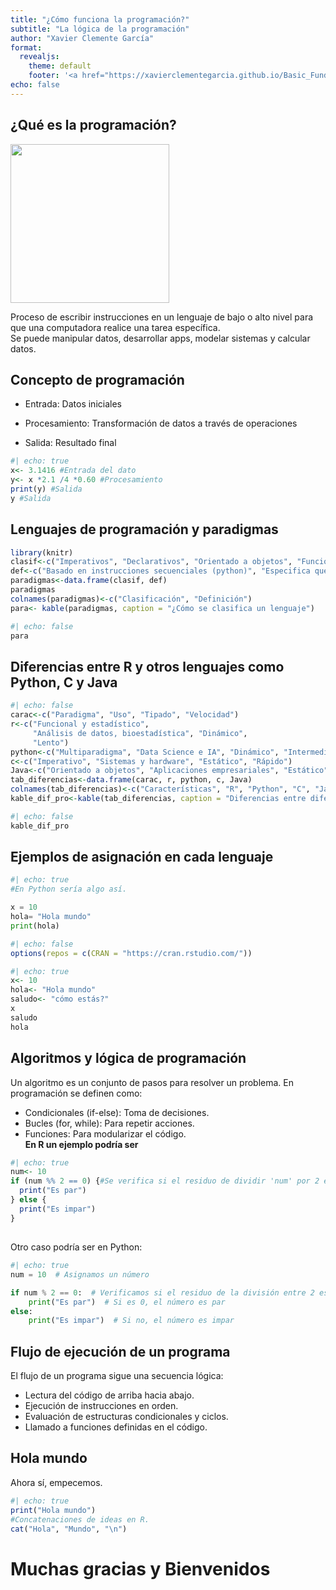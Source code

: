 ```yaml
---
title: "¿Cómo funciona la programación?"
subtitle: "La lógica de la programación"
author: "Xavier Clemente García"
format: 
  revealjs:
    theme: default
    footer: '<a href="https://xavierclementegarcia.github.io/Basic_Fundamentals_of_R/" target="_blank">Fundaments Basic R</a>'
echo: false
---
```


## ¿Qué es la programación? {.smaller}

![](images/programacion.png){fig-align="center" width="254"}

Proceso de escribir instrucciones en un lenguaje de bajo o alto nivel para que una computadora realice una tarea específica. <br> Se puede manipular datos, desarrollar apps, modelar sistemas y calcular datos.

## Concepto de programación {.smaller}

-   Entrada: Datos iniciales

-   Procesamiento: Transformación de datos a través de operaciones

-   Salida: Resultado final

```r
#| echo: true
x<- 3.1416 #Entrada del dato
y<- x *2.1 /4 *0.60 #Procesamiento 
print(y) #Salida
y #Salida
```

## Lenguajes de programación y paradigmas {.smaller}

```r
library(knitr)
clasif<-c("Imperativos", "Declarativos", "Orientado a objetos", "Funcional")
def<-c("Basado en instrucciones secuenciales (python)", "Especifica que se quiere hacer en lugar de como (SQL)", "Organiza el código en objetos que contienen datos y métodos (Java y Python)", "Basado en funciones matemáticas puras (Matlab)")
paradigmas<-data.frame(clasif, def)
paradigmas
colnames(paradigmas)<-c("Clasificación", "Definición")
para<- kable(paradigmas, caption = "¿Cómo se clasifica un lenguaje")
```

```r
#| echo: false
para
```

## Diferencias entre R y otros lenguajes como Python, C y Java {.smaller}

```r
#| echo: false
carac<-c("Paradigma", "Uso", "Tipado", "Velocidad")
r<-c("Funcional y estadístico", 
     "Análisis de datos, bioestadística", "Dinámico", 
     "Lento")
python<-c("Multiparadigma", "Data Science e IA", "Dinámico", "Intermedio")
c<-c("Imperativo", "Sistemas y hardware", "Estático", "Rápido")
Java<-c("Orientado a objetos", "Aplicaciones empresariales", "Estático", "Intermedio ")
tab_diferencias<-data.frame(carac, r, python, c, Java)
colnames(tab_diferencias)<-c("Características", "R", "Python", "C", "Java")
kable_dif_pro<-kable(tab_diferencias, caption = "Diferencias entre diferentes lenguajes.")

```

```r
#| echo: false
kable_dif_pro
```

## Ejemplos de asignación en cada lenguaje

```python
#| echo: true
#En Python sería algo así. 

x = 10
hola= "Hola mundo"
print(hola)
```

```r
#| echo: false
options(repos = c(CRAN = "https://cran.rstudio.com/"))
```

```r
#| echo: true
x<- 10
hola<- "Hola mundo"
saludo<- "cómo estás?"
x  
saludo
hola
```

## Algoritmos y lógica de programación {.smaller}

Un algoritmo es un conjunto de pasos para resolver un problema. En programación se definen como:

-   Condicionales (if-else): Toma de decisiones.
-   Bucles (for, while): Para repetir acciones.
-   Funciones: Para modularizar el código. <br> **En R un ejemplo podría ser**

```r
#| echo: true
num<- 10
if (num %% 2 == 0) {#Se verifica si el residuo de dividir 'num' por 2 es 0
  print("Es par")
} else {
  print("Es impar")
}
```

## 

Otro caso podría ser en Python:

```python
#| echo: true
num = 10  # Asignamos un número

if num % 2 == 0:  # Verificamos si el residuo de la división entre 2 es 0
    print("Es par")  # Si es 0, el número es par
else:
    print("Es impar")  # Si no, el número es impar

```

## Flujo de ejecución de un programa {.smaller}

El flujo de un programa sigue una secuencia lógica:

-   Lectura del código de arriba hacia abajo.
-   Ejecución de instrucciones en orden.
-   Evaluación de estructuras condicionales y ciclos.
-   Llamado a funciones definidas en el código.

## Hola mundo {.smaller}

Ahora sí, empecemos.

```r
#| echo: true
print("Hola mundo")
#Concatenaciones de ideas en R. 
cat("Hola", "Mundo", "\n")

```

# Muchas gracias y Bienvenidos {.smaller}
